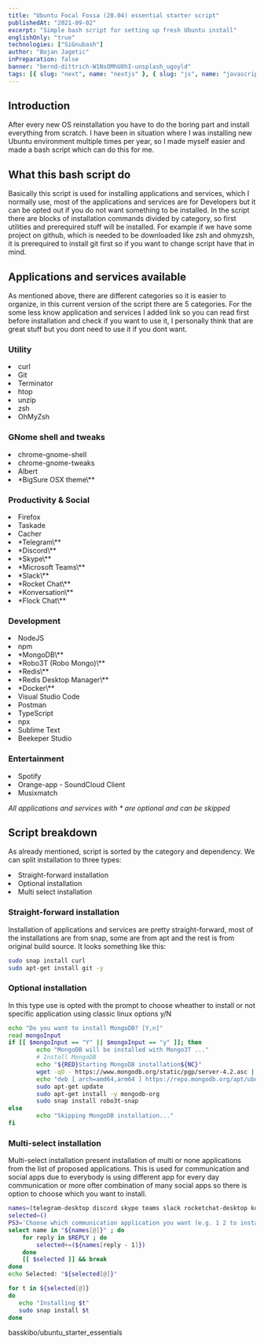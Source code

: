 ```yaml
---
title: "Ubuntu Focal Fossa (20.04) essential starter script"
publishedAt: "2021-09-02"
excerpt: "Simple bash script for setting up fresh Ubuntu install"
englishOnly: "true"
technologies: ["SiGnubash"]
author: "Bojan Jagetic"
inPreparation: false
banner: "bernd-dittrich-W1NsOMhU8hI-unsplash_ugoyld"
tags: [{ slug: "next", name: "nextjs" }, { slug: "js", name: "javascript" }]
---
```


## Introduction

After every new OS reinstallation you have to do the boring part and install everything from scratch. I have been in situation where I was installing
new Ubuntu environment multiple times per year, so I made myself easier and made a bash script which can do this for me.

## What this bash script do

Basically this script is used for installing applications and services, which I normally use, most of the applications and services are for Developers but it can be opted out if you do not 
want something to be installed. In the script there are blocks of installation commands divided by category, so first utilities and prerequired stuff will be installed.
For example if we have some project on github, which is needed to be downloaded like zsh and ohmyzsh, it is prerequired to install git first so if you want to change script have that in mind.

## Applications and services available
As mentioned above, there are different categories so it is easier to organize, in this current version of the script there are 5 categories.
For the some less know application and services I added link so you can read first before installation and check if you want to use it, I personally think that are great stuff but you dont need to use it if you dont want.

### Utility

<SmList>
   <li>curl </li>
   <li>Git </li>
   <li><Link href="https://terminator-gtk3.readthedocs.io/en/latest/">Terminator</Link> </li>
   <li>htop </li>
   <li>unzip </li>
   <li><Link href="https://www.zsh.org/">zsh</Link> </li>
   <li><Link href="https://ohmyz.sh/">OhMyZsh</Link> </li>
</SmList>

### GNome shell and tweaks
<SmList>
   <li>chrome-gnome-shell</li>
   <li>chrome-gnome-tweaks</li>
   <li><Link href="https://albertlauncher.github.io/">Albert</Link> </li>
   <li><Link href="https://github.com/vinceliuice/WhiteSur-gtk-theme">*BigSure OSX theme\**</Link> </li>
</SmList>


### Productivity & Social
<SmList>
   <li>Firefox</li>
   <li><Link href="https://www.taskade.com/spaces/4e4fLuGxvxa7pr1M">Taskade</Link> </li>
   <li><Link href="https://www.cacher.io/">Cacher</Link> </li>
   <li><Link href="https://telegram.org/">*Telegram\**</Link></li>
   <li><Link href="https://discord.com/">*Discord\**</Link></li>
   <li><Link href="https://www.skype.com/en/">*Skype\**</Link></li>
   <li><Link href="https://www.microsoft.com/en/microsoft-teams/log-in">*Microsoft Teams\**</Link></li>
   <li><Link href="https://slack.com/">*Slack\**</Link></li>
   <li><Link href="https://www.rocket.chat/">*Rocket Chat\**</Link></li>
   <li><Link href="https://konversation.kde.org/">*Konversation\**</Link></li>
   <li><Link href="https://www.flock.com/">*Flock Chat\**</Link></li>
</SmList>


### Development

<SmList>
   <li>NodeJS</li>
   <li>npm</li>
   <li>*MongoDB\**</li>
      <li><Link href="https://robomongo.org/">*Robo3T (Robo Mongo)\**</Link> </li>
      <li>*Redis\**</li>
      <li><Link href="https://resp.app/">*Redis Desktop Manager\**</Link> </li>
      <li><Link href="https://www.docker.com/">*Docker\**</Link></li>
   <li><Link href="https://code.visualstudio.com/">Visual Studio Code</Link> </li>
   <li><Link href="https://www.postman.com/">Postman</Link></li>
   <li>TypeScript</li>
   <li>npx</li>
   <li><Link href="https://albertlauncher.github.io/">Sublime Text</Link> </li>
      <li><Link href=" https://www.beekeeperstudio.io/">Beekeper Studio</Link> </li>
</SmList>

### Entertainment
<SmList>
   <li><Link href="https://www.spotify.com/">Spotify</Link></li>
   <li><Link href="https://snapcraft.io/install/orange-app/ubuntu">Orange-app - SoundCloud Client</Link></li>
   <li><Link href="https://www.musixmatch.com/">Musixmatch </Link> </li>
</SmList>

*All applications and services with <Adjusted> * </Adjusted> are optional and can be skipped*

## Script breakdown


As already mentioned, script is sorted by the category and dependency. We can split installation to three types: 
<LgList>
   <li> Straight-forward installation </li>
   <li> Optional installation </li>
   <li> Multi select installation </li>
</LgList>

### Straight-forward installation

Installation of applications and services are pretty straight-forward, most of the installations are from <Adjusted>snap</Adjusted>, some are from <Adjusted>apt</Adjusted> and the rest is from original build source.
It looks something like this:

```bash
sudo snap install curl
sudo apt-get install git -y
```

### Optional installation

In this type use is opted with the prompt to choose wheather to install or not specific application using classic linux options <Adjusted>y/N</Adjusted>

```bash
echo "Do you want to install MongoDB? [Y,n]"
read mongoInput
if [[ $mongoInput == "Y" || $mongoInput == "y" ]]; then
        echo "MongoDB will be installed with Mongo3T ..."
        # Install MongoDB
        echo "${RED}Starting MongoDB installation${NC}"
        wget -qO - https://www.mongodb.org/static/pgp/server-4.2.asc | sudo apt-key add -
        echo "deb [ arch=amd64,arm64 ] https://repo.mongodb.org/apt/ubuntu bionic/mongodb-org/4.2 multiverse" | sudo tee /etc/apt/sources.list.d/mongodb-org-4.2.list
        sudo apt-get update
        sudo apt-get install -y mongodb-org
        sudo snap install robo3t-snap
else
        echo "Skipping MongoDB installation..."
fi
```

### Multi-select installation

Multi-select installation present installation of multi or none applications from the list of proposed applications. This is used for communication and social apps due to everybody is using different app for every day communication or more ofter combination of many social apps so there is option to choose which you want to install.
```bash
names=(telegram-desktop discord skype teams slack rocketchat-desktop konversation flock-chat)
selected=()
PS3='Choose which communication application you want (e.g. 1 2 to install telegram and discord)? : '
select name in "${names[@]}" ; do
    for reply in $REPLY ; do
        selected+=(${names[reply - 1]})
    done
    [[ $selected ]] && break
done
echo Selected: "${selected[@]}"

for t in ${selected[@]}
do
   echo "Installing $t"
   sudo snap install $t
done
```


<GithubCardRepository>basskibo/ubuntu_starter_essentials</GithubCardRepository>
